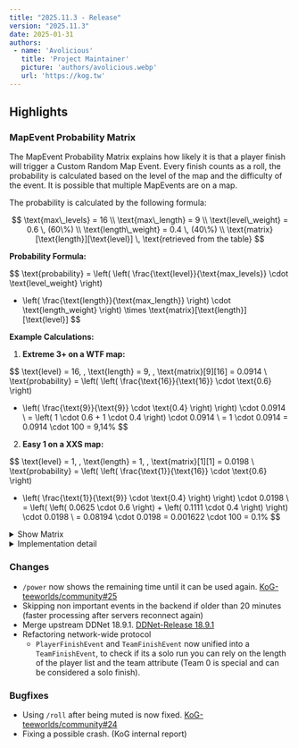 ```yaml
---
title: "2025.11.3 - Release"
version: "2025.11.3"
date: 2025-01-31
authors:
 - name: 'Avolicious'
   title: 'Project Maintainer'
   picture: 'authors/avolicious.webp'
   url: 'https://kog.tw'
---
```



## Highlights

### <Badge text="New" variant="note" /> MapEvent Probability Matrix

The MapEvent Probability Matrix explains how likely it is that a player finish will trigger a Custom Random Map Event.
Every finish counts as a roll, the probability is calculated based on the level of the map and the difficulty of the event.
It is possible that multiple MapEvents are on a map.

The probability is calculated by the following formula:

$$
\text{max\_levels} = 16 \\
\text{max\_length} = 9 \\
\text{level\_weight} = 0.6 \, (60\%) \\
\text{length\_weight} = 0.4 \, (40\%) \\
\text{matrix}[\text{length}][\text{level}] \, \text{retrieved from the table}
$$

**Probability Formula:**

$$
\text{probability} = \left( \left( \frac{\text{level}}{\text{max_levels}} \cdot \text{level_weight} \right)
+ \left( \frac{\text{length}}{\text{max_length}} \right) \cdot \text{length_weight} \right)
\times \text{matrix}[\text{length}][\text{level}]
$$

**Example Calculations:**

1. **Extreme 3+ on a WTF map:**

$$
\text{level} = 16, \, \text{length} = 9, \, \text{matrix}[9][16] = 0.0914 \\
\text{probability} = \left( \left( \frac{\text{16}}{\text{16}} \cdot \text{0.6} \right) 
+ \left( \frac{\text{9}}{\text{9}} \cdot \text{0.4} \right) \right)
\cdot 0.0914 \\
= \left( 1 \cdot 0.6 + 1 \cdot 0.4 \right) \cdot 0.0914 \\
= 1 \cdot 0.0914 = 0.0914 \cdot 100 = 9,14\%
$$

2. **Easy 1 on a XXS map:**

$$
\text{level} = 1, \, \text{length} = 1, \, \text{matrix}[1][1] = 0.0198 \\
\text{probability} = \left( \left( \frac{\text{1}}{\text{16}} \cdot \text{0.6} \right) 
+ \left( \frac{\text{1}}{\text{9}} \cdot \text{0.4} \right) \right)
\cdot 0.0198 \\
= \left( \left( 0.0625 \cdot 0.6 \right) + \left( 0.1111 \cdot 0.4 \right) \right) \cdot 0.0198 \\
= 0.08194 \cdot 0.0198 = 0.001622 \cdot 100 = 0.1\%
$$

<details>
  <summary>Show Matrix</summary>

  **ATTENTION**: The matrix levels have been reversed to make it easier to read. There is no mathematical expression, the values are purely based on random numbers between a specific threshold.

  | Level      | EASY 1 | EASY 2 | EASY 3 | MAIN 1 | MAIN 2 | MAIN 3 | HARD 1 | HARD 2 | HARD 3 | INSANE 1 | INSANE 2 | INSANE 3 | EXTREME 1 | EXTREME 2 | EXTREME 3 | EXTREME 3+ |
  |------------|--------|--------|--------|--------|--------|--------|--------|--------|--------|----------|----------|----------|-----------|-----------|-----------|------------|
  | **WTF**    | 0.0126 | 0.0194 | 0.0263 | 0.0331 | 0.0400 | 0.0469 | 0.0537 | 0.0606 | 0.0674 | 0.0743   | 0.0811   | 0.0880   | 0.0913    | 0.0913    | 0.0913    | 0.0914     |
  | **XXXL**   | 0.0127 | 0.0195 | 0.0264 | 0.0332 | 0.0401 | 0.0469 | 0.0537 | 0.0606 | 0.0674 | 0.0743   | 0.0811   | 0.0880   | 0.0911    | 0.0911    | 0.0911    | 0.0912     |
  | **XXL**    | 0.0128 | 0.0197 | 0.0265 | 0.0333 | 0.0401 | 0.0470 | 0.0538 | 0.0606 | 0.0674 | 0.0742   | 0.0811   | 0.0879   | 0.0909    | 0.0909    | 0.0909    | 0.0910     |
  | **XL**     | 0.0130 | 0.0198 | 0.0266 | 0.0334 | 0.0402 | 0.0470 | 0.0538 | 0.0606 | 0.0674 | 0.0742   | 0.0810   | 0.0878   | 0.0905    | 0.0905    | 0.0905    | 0.0906     |
  | **L**      | 0.0133 | 0.0201 | 0.0268 | 0.0336 | 0.0404 | 0.0471 | 0.0539 | 0.0607 | 0.0674 | 0.0742   | 0.0809   | 0.0877   | 0.0901    | 0.0901    | 0.0901    | 0.0902     |
  | **M**      | 0.0137 | 0.0204 | 0.0272 | 0.0339 | 0.0406 | 0.0473 | 0.0540 | 0.0607 | 0.0674 | 0.0741   | 0.0808   | 0.0875   | 0.0894    | 0.0894    | 0.0894    | 0.0895     |
  | **S**      | 0.0144 | 0.0211 | 0.0277 | 0.0343 | 0.0409 | 0.0475 | 0.0542 | 0.0608 | 0.0674 | 0.0740   | 0.0806   | 0.0873   | 0.0882    | 0.0882    | 0.0882    | 0.0883     |
  | **XS**     | 0.0158 | 0.0223 | 0.0287 | 0.0351 | 0.0416 | 0.0480 | 0.0545 | 0.0609 | 0.0674 | 0.0738   | 0.0803   | 0.0859   | 0.0859    | 0.0859    | 0.0859    | 0.0860     |
  | **XXS**    | 0.0198 | 0.0257 | 0.0317 | 0.0376 | 0.0436 | 0.0495 | 0.0554 | 0.0614 | 0.0673 | 0.0733   | 0.0792   | 0.0791   | 0.0791    | 0.0791    | 0.0791    | 0.0792     |
</details>

<details>
  <summary>Implementation detail</summary>

  ```python title="Python implementation"
    import random

    PROBABILITY_MATRIX = [
      [0.0198, 0.0257, 0.0317, 0.0376, 0.0436, ..., 0.0791, 0.0792],
      ...,
      [0.0126, 0.0194, 0.0263, ..., 0.0913, 0.0913, 0.0914]
    ]
    MAX_LEVEL = 16
    LEVEL_WEIGHT = 0.6

    MAX_DIFFICULTY = 9
    DIFFICULTY_WEIGHT = 0.4

    # For demonstration purpose, no out of bound checks are performed
    def trigger_event(level: int, difficulty: int):
        # Look up the probability
        probability_multiplier = PROBABILITY_MATRIX[level][difficulty]
        level_multiplier = (level / MAX_LEVEL) * LEVEL_WEIGHT
        difficulty_multiplier = (difficulty / MAX_DIFFICULTY) * DIFFICULTY_WEIGHT

        probabilty = (level_multiplier + difficulty_multiplier) * probability_multiplier
        
        # Check if the event should be triggered
        if random.random() <= probability:
            return True
        else:
            return False
  ```

</details>

### <Badge text="Change" variant="tip" /> Changes
- `/power` now shows the remaining time until it can be used again. [KoG-teeworlds/community#25](https://github.com/KoG-teeworlds/community/issues/25)
- Skipping non important events in the backend if older than 20 minutes (faster processing after servers reconnect again)
- Merge upstream DDNet 18.9.1. [DDNet-Release 18.9.1](https://github.com/ddnet/ddnet/releases/tag/18.9.1)
- Refactoring network-wide protocol
  - `PlayerFinishEvent` and `TeamFinishEvent` now unified into a `TeamFinishEvent`, to check if its a solo run you can rely on the length of the player list and the team attribute (Team 0 is special and can be considered a solo finish).

### <Badge text="Bugfix" variant="danger" /> Bugfixes
- Using `/roll` after being muted is now fixed. [KoG-teeworlds/community#24](https://github.com/KoG-teeworlds/community/issues/24)
- Fixing a possible crash. (KoG internal report)
